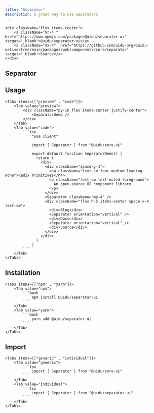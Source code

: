 ```yaml
---
title: "Separator"
description: a great way to use separators 
--- 
```



    <div className="flex items-center">
        <a className="mr-4 " href="https://www.npmjs.com/package/@uidu/separator-ui" target="_blank">@uidu/separator-ui</a>
        <a className="mx-4"  href="https://github.com/uidu-org/Guidu-native/tree/main/packages/web/components/core/separator" target="_blank">Source</a>
    </div>

## Separator

<SeparatorDemo />

## Usage 

    <Tabs items={["preview" , "code"]}>
        <Tab value="preview">
            <div className="py-16 flex items-center justify-center">
                <SeparatorDemo />
            </div>
        </Tab>
        <Tab value="code">
            ```tsx 
                "use client"

                import { Separator } from "@uidu/core-ui"

                export default function SeparatorDemo() {
                  return (
                    <div>
                      <div className="space-y-1">
                        <h4 className="text-sm font-medium leading-none">Radix Primitives</h4>
                        <p className="text-sm text-muted-foreground">
                          An open-source UI component library.
                        </p>
                      </div>
                      <Separator className="my-4" />
                      <div className="flex h-5 items-center space-x-4 text-sm">
                        <div>Blog</div>
                        <Separator orientation="vertical" />
                        <div>Docs</div>
                        <Separator orientation="vertical" />
                        <div>Source</div>
                      </div>
                    </div>
                  )
                }
            ```
        </Tab>
    </Tabs>

## Installation

    <Tabs items={["npm" , "yarn"]}>
        <Tab value="npm">
            ```bash
                npm install @uidu/separator-ui
            ```
        </Tab>
        <Tab value="yarn">
            ```bash
                yarn add @uidu/separator-ui
            ```
        </Tab>
    </Tabs>

## Import 

    <Tabs items={["generic" , "individual"]}>
        <Tab value="generic">
            ```tsx
                import { Separator } from "@uidu/core-ui"
            ```
        </Tab>
        <Tab value="individual">
            ```tsx
                import { Separator } from "@uidu/separator-ui"
            ```
        </Tab>
    </Tabs>